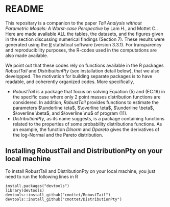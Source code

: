 # README

This repositary is a companion to the paper *Tail Analysis without Parametric Models: A Worst-case Perspective* by Lam H., and Mottet C.. Here are made available ALL the tables, the datasets, and the figures given in the section  discussing numerical findings (Section 7). These results were generated using the [R](https://www.r-project.org/) statistical software (version 3.3.1). For transparency and reproducibility purposes, the R-codes used in the computations are also made available.

We point out that these codes rely on functions available in the R packages *RobustTail* and *DistributionPty*  (see installation detail below), that we also developped. The motivation for building separate packages is to have readable, and coherently organized codes. More specifically,

  * *RobustTail* is a package that focus on solving Equation (5) and (EC.19) in the specific case where only 2 point masses distribution functions are considered. In addition, *RobustTail* provides functions to estimate the parameters $\underline \eta$, $\overline \eta$, $\underline \beta$, $\overline \beta$, and $\overline \nu$ of program (11). 
  * *DistributionPty*, as its name suggests, is a package containing functions related to the properties of some probability distributions functions. As an example, the function *Dlnorm* and *Dpareto* gives the derivatives of the log-Normal and the Pareto distribution. 
 
## Installing  RobustTail and DistributionPty on your local machine

To install RobustTail and DistributionPty on your local machine, you just need to run the following lines in R

```
install.packages("devtools")
library(devtools)
devtools::install_github("cmottet/RobustTail")
devtools::install_github("cmottet/DistributionPty")
```










 
